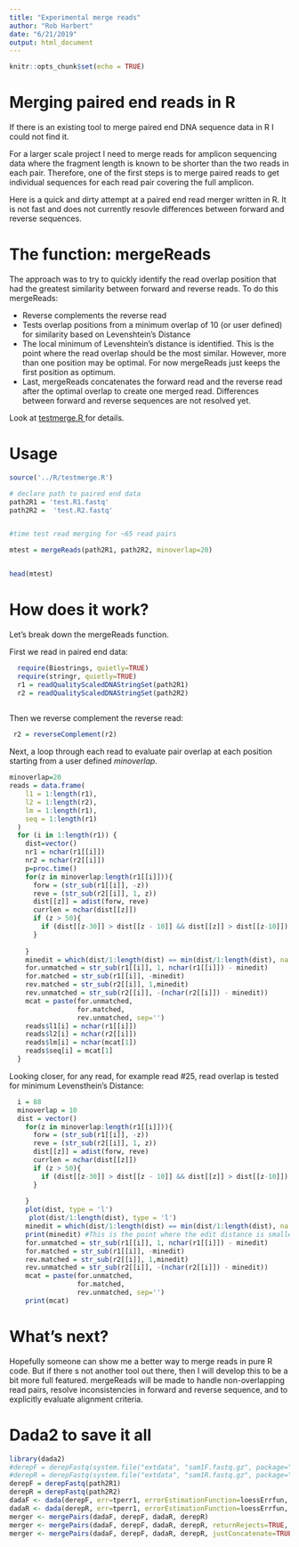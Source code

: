 ```yaml
---
title: "Experimental merge reads"
author: "Rob Harbert"
date: "6/21/2019"
output: html_document
---
```


```r
knitr::opts_chunk$set(echo = TRUE)
```

# Merging paired end reads in R

If there is an existing tool to merge paired end DNA sequence data in R I could not find it. 

For a larger scale project I need to merge reads for amplicon sequencing data where the fragment length is known to be shorter than the two reads in each pair. Therefore, one of the first steps is to merge paired reads to get individual sequences for each read pair covering the full amplicon. 

Here is a quick and dirty attempt at a paired end read merger written in R. It is not fast and does not currently resovle differences between forward and reverse sequences.

# The function: mergeReads

The approach was to try to quickly identify the read overlap position that had the greatest similarity between forward and reverse reads. To do this mergeReads:

+ Reverse complements the reverse read
+ Tests overlap positions from a minimum overlap of 10 (or user defined) for similarity based on Levenshtein's Distance
+ The local minimum of Levenshtein's distance is identified. This is the point where the read overlap should be the most similar. However, more than one position may be optimal. For now mergeReads just keeps the first position as optimum.
+ Last, mergeReads concatenates the forward read and the reverse read after the optimal overlap to create one merged read. Differences between forward and reverse sequences are not resolved yet.

Look at <a href='../R/testmerge.R'> testmerge.R </a> for details.

# Usage

```R
source('../R/testmerge.R')

# declare path to paired end data
path2R1 = 'test.R1.fastq'
path2R2 =  'test.R2.fastq'


#time test read merging for ~65 read pairs

mtest = mergeReads(path2R1, path2R2, minoverlap=20)


head(mtest)


```

# How does it work?

Let's break down the mergeReads function.

First we read in paired end data:

```R
  require(Biostrings, quietly=TRUE)
  require(stringr, quietly=TRUE)
  r1 = readQualityScaledDNAStringSet(path2R1)
  r2 = readQualityScaledDNAStringSet(path2R2)
  
```

Then we reverse complement the reverse read:

```R
 r2 = reverseComplement(r2)
```


Next, a loop through each read to evaluate pair overlap at each position starting from a user defined *minoverlap*.

```R
minoverlap=20
reads = data.frame(
    l1 = 1:length(r1),
    l2 = 1:length(r2),
    lm = 1:length(r1),
    seq = 1:length(r1)
  )
  for (i in 1:length(r1)) {
    dist=vector()
    nr1 = nchar(r1[[i]])
    nr2 = nchar(r2[[i]])
    p=proc.time()
    for(z in minoverlap:length(r1[[i]])){
      forw = (str_sub(r1[[i]], -z))
      reve = (str_sub(r2[[i]], 1, z))
      dist[[z]] = adist(forw, reve)
      currlen = nchar(dist[[z]])
      if (z > 50){
        if (dist[[z-30]] > dist[[z - 10]] && dist[[z]] > dist[[z-10]]) { break }
      }
      
    }
    minedit = which(dist/1:length(dist) == min(dist/1:length(dist), na.rm=T))
    for.unmatched = str_sub(r1[[i]], 1, nchar(r1[[i]]) - minedit)
    for.matched = str_sub(r1[[i]], -minedit)
    rev.matched = str_sub(r2[[i]], 1,minedit)
    rev.unmatched = str_sub(r2[[i]], -(nchar(r2[[i]]) - minedit))
    mcat = paste(for.unmatched, 
                 for.matched, 
                 rev.unmatched, sep='')
    reads$l1[i] = nchar(r1[[i]])
    reads$l2[i] = nchar(r2[[i]])
    reads$lm[i] = nchar(mcat[1])
    reads$seq[i] = mcat[1]
  }

```

Looking closer, for any read, for example read #25, read overlap is tested for minimum Levensthein's Distance:

```R
  i = 88
  minoverlap = 10
  dist = vector()
    for(z in minoverlap:length(r1[[i]])){
      forw = (str_sub(r1[[i]], -z))
      reve = (str_sub(r2[[i]], 1, z))
      dist[[z]] = adist(forw, reve)
      currlen = nchar(dist[[z]])
      if (z > 50){
        if (dist[[z-30]] > dist[[z - 10]] && dist[[z]] > dist[[z-10]]) { break }
      }
      
    }
    plot(dist, type = 'l')
     plot(dist/1:length(dist), type = 'l')
    minedit = which(dist/1:length(dist) == min(dist/1:length(dist), na.rm=T))
    print(minedit) #This is the point where the edit distance is smallest
    for.unmatched = str_sub(r1[[i]], 1, nchar(r1[[i]]) - minedit)
    for.matched = str_sub(r1[[i]], -minedit)
    rev.matched = str_sub(r2[[i]], 1,minedit)
    rev.unmatched = str_sub(r2[[i]], -(nchar(r2[[i]]) - minedit))
    mcat = paste(for.unmatched, 
                 for.matched, 
                 rev.unmatched, sep='')
    print(mcat)

```

# What's next?

Hopefully someone can show me a better way to merge reads in pure R code. But if there s not another tool out there, then I will develop this to be a bit more full featured. mergeReads will be made to handle non-overlapping read pairs, resolve inconsistencies in forward and reverse sequence, and to explicitly evaluate alignment criteria.


# Dada2 to save it all

```R
library(dada2)
#derepF = derepFastq(system.file("extdata", "sam1F.fastq.gz", package="dada2"))
#derepR = derepFastq(system.file("extdata", "sam1R.fastq.gz", package="dada2"))
derepF = derepFastq(path2R1)
derepR = derepFastq(path2R2)
dadaF <- dada(derepF, err=tperr1, errorEstimationFunction=loessErrfun, selfConsist=TRUE)
dadaR <- dada(derepR, err=tperr1, errorEstimationFunction=loessErrfun, selfConsist=TRUE)
merger <- mergePairs(dadaF, derepF, dadaR, derepR)
merger <- mergePairs(dadaF, derepF, dadaR, derepR, returnRejects=TRUE, propagateCol=c("n0", "birth_ham"))
merger <- mergePairs(dadaF, derepF, dadaR, derepR, justConcatenate=TRUE)

```
